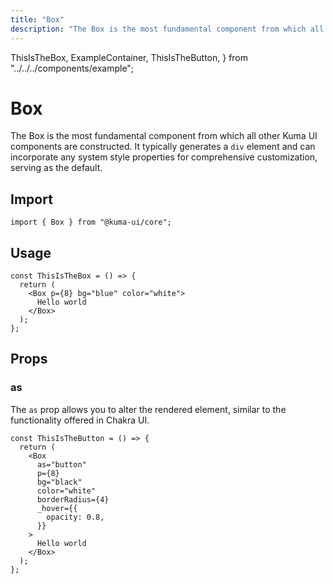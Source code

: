 ```yaml
---
title: "Box"
description: "The Box is the most fundamental component from which all other Kuma UI components are constructed. It typically generates a `div` element and can incorporate any system style properties for comprehensive customization, serving as the default."
---
```


  ThisIsTheBox,
  ExampleContainer,
  ThisIsTheButton,
} from "../../../components/example";

# Box

The Box is the most fundamental component from which all other Kuma UI components are constructed. It typically generates a `div` element and can incorporate any system style properties for comprehensive customization, serving as the default.

## Import

```tsx copy
import { Box } from "@kuma-ui/core";
```

## Usage

<ExampleContainer>
  <ThisIsTheBox />
</ExampleContainer>

```tsx copy
const ThisIsTheBox = () => {
  return (
    <Box p={8} bg="blue" color="white">
      Hello world
    </Box>
  );
};
```

## Props

### as

The `as` prop allows you to alter the rendered element, similar to the functionality offered in Chakra UI.

<ExampleContainer>
  <ThisIsTheButton />
</ExampleContainer>

```tsx copy
const ThisIsTheButton = () => {
  return (
    <Box
      as="button"
      p={8}
      bg="black"
      color="white"
      borderRadius={4}
      _hover={{
        opacity: 0.8,
      }}
    >
      Hello world
    </Box>
  );
};
```
